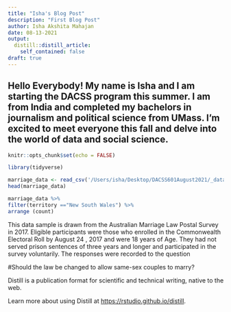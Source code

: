 ```yaml
---
title: "Isha's Blog Post"
description: "First Blog Post"
author: Isha Akshita Mahajan
date: 08-13-2021
output:
  distill::distill_article:
    self_contained: false
draft: true
---
```



Hello Everybody! My name is Isha and I am starting the DACSS program this summer. I am from India and completed my bachelors in journalism and political science from UMass. I'm excited to meet everyone this fall and delve into the world of data and social science. 
---
```r
knitr::opts_chunk$set(echo = FALSE)

library(tidyverse)
```

```r
marriage_data <- read_csv('/Users/isha/Desktop/DACSS601August2021/_data/australian_marriage_tidy.csv')
head(marriage_data)

marriage_data %>% 
filter(territory =="New South Wales") %>% 
arrange (count)
```
This data sample is drawn from the Australian Marriage Law Postal Survey in 2017. Eligible participants were those who enrolled in the Commonwealth Electoral Roll by August 24 , 2017 and were 18 years of Age. They had not served prison sentences of three years and longer and participated in the survey voluntarily. The responses were recorded to the question 

#Should the law be changed to allow same-sex couples to marry? 

Distill is a publication format for scientific and technical writing, native to the web.

Learn more about using Distill at <https://rstudio.github.io/distill>.


